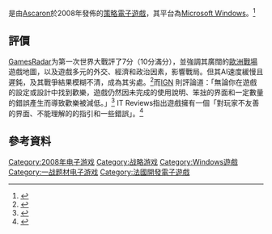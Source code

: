 {{Infobox VG
| title = 第一次世界大戰
| image = File:Word War One cover.jpg
| caption =第一次世界大戰封面
| genre = [[策略遊戲|策略]]
| developer = [[AGEOD|AGEOD]]
| publisher = [[Ascaron|Ascaron]]
| platform = [[Microsoft_Windows|Microsoft Windows]]
| modes = [[單人遊戲|單人遊戲]]，[[多人遊戲|多人遊戲]]
| released = {{vgrelease|WW|2008年11月14日}}
}}

{{vgname|第一次世界大戰|en=World War One}}是由[[Ascaron|Ascaron]]於2008年發佈的[[策略遊戲|策略]][[電子遊戲|電子遊戲]]，其平台為[[Microsoft_Windows|Microsoft Windows]]。<ref>{{cite web|url=http://www.gamesradar.com/pc/world-war-one/g-2008121914748666091|title=World War One - Summary|work=Games Radar|accessdate=2012-03-06|archive-date=2011-06-16|archive-url=https://web.archive.org/web/20110616042039/http://www.gamesradar.com/pc/world-war-one/g-2008121914748666091|dead-url=no}}</ref>

== 評價 ==

[[GamesRadar|GamesRadar]]为第一次世界大戰評了7分（10分滿分），並強調其廣闊的[[歐洲戰場_(第一次世界大戰)|歐洲戰場]]遊戲地圖，以及遊戲多元的外交、經濟和政治因素，影響戰局。但其AI速度緩慢且遲鈍，及其戰爭結果模糊不清，成為其劣處。<ref>{{cite web|url=http://www.gamesradar.com/pc/world-war-one/review/world-war-one/a-2008121914235875032/g-2008121914748666091|title=World War One - Review|date=2008-12-19|author=David Brown|work=PC Zone UK|publisher=Games Radar|quote=If you can get past the inhospitable veneer, you’ll be drawn into a massive time sink, with so many outcomes you'll probably never exhaust them. That’s if you have the patience to get that far.|accessdate=2012-03-06|archive-date=2011-06-16|archive-url=https://web.archive.org/web/20110616053047/http://www.gamesradar.com/pc/world-war-one/review/world-war-one/a-2008121914235875032/g-2008121914748666091|dead-url=no}}</ref>而[[IGN|IGN]] 則評論道：「無論你在遊戲的設定或設計中找到歡樂，遊戲仍然因未完成的使用說明、笨拙的界面和一定數量的錯誤產生而導致歡樂被減低。」<ref>{{cite web|title=http://uk.pc.ign.com/articles/943/943069p1.html|title=World War One: La Grand Guerre Review|publisher=IGN|date=2009-01-09|accessdate=2012-03-12}}</ref>
IT Reviews指出遊戲擁有一個「對玩家不友善的界面、不能理解的的指引和一些錯誤」。<ref>{{cite web|url=http://www.itreviews.co.uk/games/g527.htm|title=Game Review|publisher=IT Reviews|date=|accessdate=2012-03-12|deadurl=yes|archiveurl=https://web.archive.org/web/20100430172645/http://www.itreviews.co.uk/games/g527.htm|archivedate=2010-04-30}}</ref>

== 參考資料 ==
{{reflist|2}}

{{DEFAULTSORT:World War One}}
[[Category:2008年电子游戏|Category:2008年电子游戏]]
[[Category:战略游戏|Category:战略游戏]]
[[Category:Windows遊戲|Category:Windows遊戲]]
[[Category:一战题材电子游戏|Category:一战题材电子游戏]]
[[Category:法國開發電子遊戲|Category:法國開發電子遊戲]]


{{战略游戏小作品}}